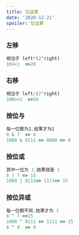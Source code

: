 ```yaml
---
title: 位运算
date: '2020-12-21'
spoiler: 位运算
---
```






### 左移

<P style={{background:'#FDB99B'}}>

```js
相当于 left*(2^right) 
10<<1  =>20 
```
</P>



### 右移


<P style={{background:'#FDB99B'}}>

```js
相当于 left/(2^right) 
100>>1  =>50
```
</P>



### 按位与


<P style={{background:'#FDB99B'}}>

```js
每一位都为1,结果才为1 
8 & 7  => 0  
1000 & 0111 => 0000 => 0
```
</P>



### 按位或


<P style={{background:'#FDB99B'}}>

```js
其中一位为 1,结果就是 1 
8 | 7 => 15 
1000 | 0111=> 1111=> 15
```
</P>




### 按位异或


<P style={{background:'#FDB99B'}}>

```js
每一位都不同,结果才为 1 
8 ^ 7 =>15 
1000 ^ 0111 => 1111 => 15
8 ^ 8  => 0
```
</P>





